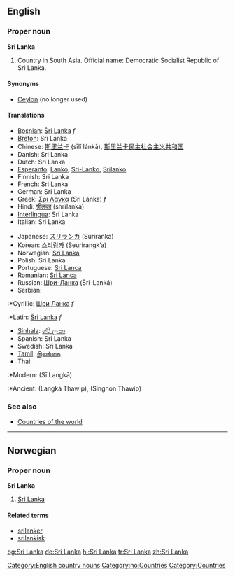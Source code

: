 ==English==
{{wikipedia}}
===Proper noun===
'''Sri Lanka'''

# Country in South Asia. Official name: Democratic Socialist Republic of Sri Lanka.

====Synonyms====
*[[Ceylon]] (no longer used)

====Translations====
{{top}}
*[[Bosnian]]: [[Šri Lanka]] ''f''
*[[Breton]]: Sri Lanka
*Chinese: [[斯里兰卡]] (sīlǐ lánkǎ), [[斯里兰卡民主社会主义共和国]]
*Danish: Sri Lanka
*Dutch: Sri Lanka
*[[Esperanto]]: [[Lanko]], [[Sri-Lanko]], [[Srilanko]]
*Finnish: Sri Lanka
*French: Sri Lanka
*German: Sri Lanka
*Greek: [[Σρι Λάνκα]] (Sri Lánka) ''f''
*Hindi: [[श्रीलंका]] (shrīlankā)
*[[Interlingua]]: Sri Lanka
*Italian: Sri Lanka
{{mid}}
*Japanese: [[スリランカ]] (Suriranka)
*Korean: [[스리랑카]] (Seurirangk’a)
*Norwegian: [[#Norwegian|Sri Lanka]]
*Polish: Sri Lanka
*Portuguese: [[Sri Lanca]]
*Romanian: [[Sri Lanca]]
*Russian: [[Шри-Ланка]] (Šri-Lanká) {{f}}
*Serbian:
:*Cyrillic: [[Шри Ланка]] ''f''
:*Latin: [[Šri Lanka]] ''f''
*[[Sinhala]]: [[ශ්රී ලංකා]] {{IPAchar|(Šrī Laṁkā)}}
*Spanish: Sri Lanka
*Swedish: Sri Lanka
*[[Tamil]]: [[இலங்கை]] {{IPAchar|(Ilaṅkai)}}
*Thai:
:*Modern: {{THchar|[[ศรีลังกา]]}} (Sī Langkā)
:*Ancient: {{THchar|[[ลังกาทวีป]]}} (Langkā Thawip), {{THchar|[[สิงหลทวีป]]}} (Singhon Thawip)
{{bottom}}

===See also===
*[[Countries of the world]]

[[Category:English country nouns]]

----
==Norwegian==
===Proper noun===
[[Category:no:Countries]]
'''Sri Lanka'''
#[[#English|Sri Lanka]]
====Related terms====
*[[srilanker]]
*[[srilankisk]]

[[Category:Countries]]
[[bg:Sri Lanka]]
[[de:Sri Lanka]]
[[hi:Sri Lanka]]
[[tr:Sri Lanka]]
[[zh:Sri Lanka]]